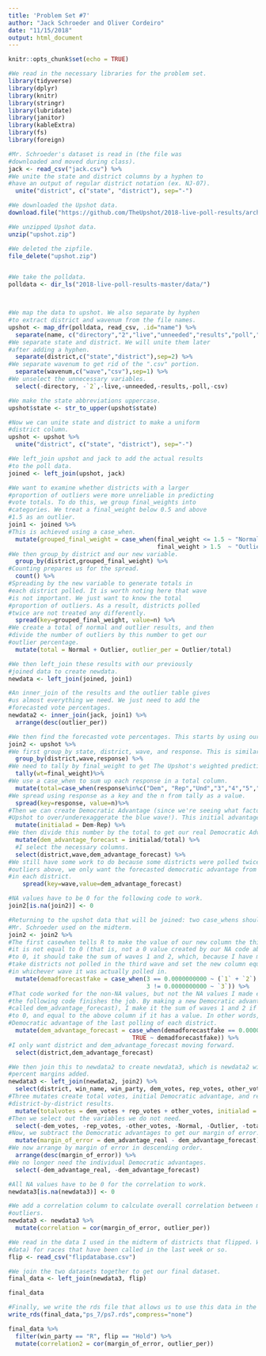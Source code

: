 ```yaml
---
title: 'Problem Set #7'
author: "Jack Schroeder and Oliver Cordeiro"
date: "11/15/2018"
output: html_document
---
```


```r
knitr::opts_chunk$set(echo = TRUE)

#We read in the necessary libraries for the problem set.
library(tidyverse)
library(dplyr)
library(knitr)
library(stringr)
library(lubridate)
library(janitor)
library(kableExtra)
library(fs)
library(foreign)

#Mr. Schroeder's dataset is read in (the file was
#downloaded and moved during class).
jack <- read_csv("jack.csv") %>% 
#We unite the state and district columns by a hyphen to
#have an output of regular district notation (ex. NJ-07).
  unite("district", c("state", "district"), sep="-")

#We downloaded the Upshot data.
download.file("https://github.com/TheUpshot/2018-live-poll-results/archive/master.zip", destfile = "upshot.zip")

#We unzipped Upshot data. 
unzip("upshot.zip")

#We deleted the zipfile.
file_delete("upshot.zip")


#We take the polldata. 
polldata <- dir_ls("2018-live-poll-results-master/data/")



#We map the data to upshot. We also separate by hyphen
#to extract district and wavenum from the file names.
upshot <- map_dfr(polldata, read_csv, .id="name") %>% 
  separate(name, c("directory","2","live","unneeded","results","poll","district","wavenum"),sep="-")%>% 
#We separate state and district. We will unite them later
#after adding a hyphen.
  separate(district,c("state","district"),sep=2) %>% 
#We separate wavenum to get rid of the ".csv" portion.
  separate(wavenum,c("wave","csv"),sep=1) %>% 
#We unselect the unnecessary variables.
  select(-directory, -`2`,-live,-unneeded,-results,-poll,-csv)

#We make the state abbreviations uppercase.
upshot$state <- str_to_upper(upshot$state)

#Now we can unite state and district to make a uniform
#district column.
upshot <- upshot %>% 
  unite("district", c("state", "district"), sep="-")

#We left_join upshot and jack to add the actual results
#to the poll data.
joined <- left_join(upshot, jack)

#We want to examine whether districts with a larger
#proportion of outliers were more unreliable in predicting
#vote totals. To do this, we group final_weights into
#categories. We treat a final_weight below 0.5 and above
#1.5 as an outlier.
join1 <- joined %>% 
#This is achieved using a case_when.
  mutate(grouped_final_weight = case_when(final_weight <= 1.5 ~ "Normal",
                                          final_weight > 1.5  ~ "Outlier")) %>% 
#We then group_by district and our new variable.
  group_by(district,grouped_final_weight) %>% 
#Counting prepares us for the spread.
  count() %>% 
#Spreading by the new variable to generate totals in
#each district polled. It is worth noting here that wave
#is not important. We just want to know the total
#proportion of outliers. As a result, districts polled
#twice are not treated any differently.
  spread(key=grouped_final_weight, value=n) %>% 
#We create a total of normal and outlier results, and then
#divide the number of outliers by this number to get our
#outlier percentage.
  mutate(total = Normal + Outlier, outlier_per = Outlier/total)

#We then left_join these results with our previously
#joined data to create newdata.
newdata <- left_join(joined, join1)

#An inner_join of the results and the outlier table gives
#us almost everything we need. We just need to add the
#forecasted vote percentages.
newdata2 <- inner_join(jack, join1) %>% 
  arrange(desc(outlier_per))

#We then find the forecasted vote percentages. This starts by using our joined dataset
join2 <- upshot %>% 
#We first group_by state, district, wave, and response. This is similar to the midterm.
  group_by(district,wave,response) %>% 
#We need to tally by final_weight to get The Upshot's weighted predictions.
  tally(wt=final_weight)%>% 
#We use a case_when to sum up each response in a total column.
  mutate(total=case_when(response%in%c("Dem", "Rep","Und","3","4","5","6") ~ sum(n))) %>%
#We spread using response as a key and the n from tally as a value.
  spread(key=response, value=n)%>% 
#Then we can create Democratic Advantage (since we're seeing what factors caused The
#Upshot to over/underexaggerate the blue wave!). This initial advantage is Dem-Rep.
  mutate(initialad = Dem-Rep) %>% 
#We then divide this number by the total to get our real Democratic Advantage.
  mutate(dem_advantage_forecast = initialad/total) %>% 
  #I select the necessary columns.
  select(district,wave,dem_advantage_forecast) %>% 
#We still have some work to do because some districts were polled twice. Unlike with the
#outliers above, we only want the forecasted democratic advantage from the latest poll
#in each district.
    spread(key=wave,value=dem_advantage_forecast)

#NA values have to be 0 for the following code to work.
join2[is.na(join2)] <- 0

#Returning to the upshot data that will be joined: two case_whens should do the trick. This is the code
#Mr. Schroeder used on the midterm.
join2 <- join2 %>% 
#The first casewhen tells R to make the value of our new column the third wave value if
#it is not equal to 0 (that is, not a 0 value created by our NA code above). If it is equal
#to 0, it should take the sum of waves 1 and 2, which, because I have made NA values 0, should
#take districts not polled in the third wave and set the new column equal to the Democratic advantage
#in whichever wave it was actually polled in.
  mutate(demadforecastfake = case_when(3 == 0.0000000000 ~ (`1` + `2`),
                                       3 != 0.0000000000 ~ `3`)) %>% 
#That code worked for the non-NA values, but not the NA values I made equal to 0. Surprisingly,
#the following code finishes the job. By making a new Democratic advantage column (this one also
#called dem_advantage_forecast), I make it the sum of waves 1 and 2 if the column I just created is equal
#to 0, and equal to the above column if it has a value. In other words, the final result is the
#Democratic advantage of the last polling of each district.
  mutate(dem_advantage_forecast = case_when(demadforecastfake == 0.0000000000 ~ (`1` + `2`),
                                   TRUE ~ demadforecastfake)) %>% 
#I only want district and dem_advantage_forecast moving forward.
  select(district,dem_advantage_forecast)

#We then join this to newdata2 to create newdata3, which is newdata2 with the forecasted
#percent margins added.
newdata3 <- left_join(newdata2, join2) %>% 
  select(district, win_name, win_party, dem_votes, rep_votes, other_votes, Normal, Outlier, total, outlier_per, dem_advantage_forecast) %>% 
#Three mutates create total votes, initial Democratic advantage, and real Democratic advantage for our
#district-by-district results.
  mutate(totalvotes = dem_votes + rep_votes + other_votes, initialad = dem_votes - rep_votes, dem_advantage_real = initialad/totalvotes) %>% 
#Then we select out the variables we do not need.
  select(-dem_votes, -rep_votes, -other_votes, -Normal, -Outlier, -total, -totalvotes, -initialad) %>% 
#Now, we subtract the Democratic advantages to get our margin of error.
  mutate(margin_of_error = dem_advantage_real - dem_advantage_forecast) %>% 
#We now arrange by margin of error in descending order.
  arrange(desc(margin_of_error)) %>% 
#We no longer need the individual Democratic advantages.
  select(-dem_advantage_real, -dem_advantage_forecast)

#All NA values have to be 0 for the correlation to work.
newdata3[is.na(newdata3)] <- 0

#We add a correlation column to calculate overall correlation between margin of error and percentage of 
#outliers.
newdata3 <- newdata3 %>% 
  mutate(correlation = cor(margin_of_error, outlier_per))

#We read in the data I used in the midterm of districts that flipped. We updated it (along with the results
#data) for races that have been called in the last week or so.
flip <- read_csv("flipdatabase.csv")

#We join the two datasets together to get our final dataset.
final_data <- left_join(newdata3, flip)

final_data

#Finally, we write the rds file that allows us to use this data in the app.
write_rds(final_data,"ps_7/ps7.rds",compress="none")

final_data %>% 
  filter(win_party == "R", flip == "Hold") %>% 
  mutate(correlation2 = cor(margin_of_error, outlier_per))
```